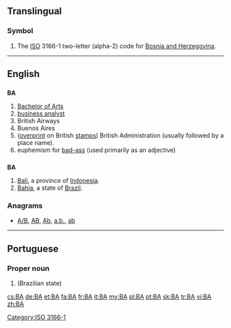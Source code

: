 {{also|ba|Ba|bá|bā}}
==Translingual==

===Symbol===
{{head|mul|symbol}}

# The [[ISO]] 3166-1 two-letter (alpha-2) code for [[Bosnia and Herzegovina]].

[[Category:ISO 3166-1]]
----

==English==

==={{initialism-old|en}}===
'''BA'''

# [[Bachelor of Arts]]
# [[business analyst]]
# British Airways
# Buenos Aires
# ([[overprint]] on British [[stamp]]s) British Administration (usually followed by a place name).
# euphemism for [[bad-ass]] (used primarily as an adjective)

==={{abbreviation-old|en}}===
'''BA'''

# [[Bali]], a province of [[Indonesia]].
# [[Bahia]], a state of [[Brazil]].

===Anagrams===
* [[A/B#English|A/B]], [[AB#English|AB]], [[Ab#English|Ab]], [[a.b.#English|a.b.]], [[ab#English|ab]]

----

==Portuguese==

===Proper noun===
{{pt-proper noun|f}}

# {{abbreviation of|Bahia|lang=pt}} (Brazilian state)

[[cs:BA]]
[[de:BA]]
[[et:BA]]
[[fa:BA]]
[[fr:BA]]
[[it:BA]]
[[my:BA]]
[[pl:BA]]
[[pt:BA]]
[[sk:BA]]
[[tr:BA]]
[[vi:BA]]
[[zh:BA]]